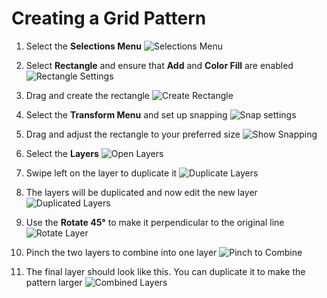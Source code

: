 # Creating a Grid Pattern

1. Select the **Selections Menu**
![Selections Menu](./assets/selections-menu.png)

2. Select **Rectangle** and ensure that **Add** and **Color Fill** are enabled
![Rectangle Settings](./assets/rectangle-settings.png)

3. Drag and create the rectangle
![Create Rectangle](./assets/create-rectangle.png)

4. Select the **Transform Menu** and set up snapping
![Snap settings](./assets/adjust-snap-settings.png)

5. Drag and adjust the rectangle to your preferred size
![Show Snapping](./assets/show-snapping.png)

6. Select the **Layers** 
![Open Layers](./assets/open-layers.png)

7. Swipe left on the layer to duplicate it
![Duplicate Layers](./assets/duplicate-layers.png)

8. The layers will be duplicated and now edit the new layer
![Duplicated Layers](./assets/duplicated-layers.png)

9. Use the **Rotate 45°** to make it perpendicular to the original line
![Rotate Layer](./assets/rotate-layer.png)

11. Pinch the two layers to combine into one layer
![Pinch to Combine](./assets/pinch-to-combine.png)

12. The final layer should look like this. You can duplicate it to make the pattern larger
![Combined Layers](./assets/combined-layers.png)